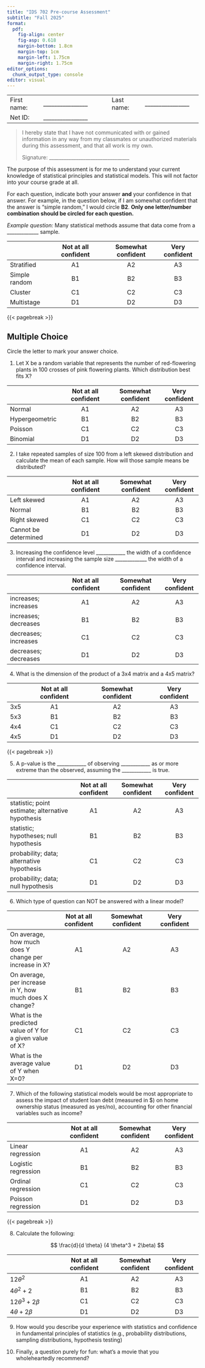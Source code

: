 ```yaml
---
title: "IDS 702 Pre-course Assessment"
subtitle: "Fall 2025"
format: 
  pdf:
    fig-align: center
    fig-asp: 0.618
    margin-bottom: 1.8cm
    margin-top: 1cm
    margin-left: 1.75cm
    margin-right: 1.75cm
editor_options: 
  chunk_output_type: console
editor: visual
---
```


\vspace{-1cm}

|  |  |  |  |
|-----------|----------------------|-----------|------------------|
| First name: | \_\_\_\_\_\_\_\_\_\_\_\_\_\_\_\_ | Last name: | \_\_\_\_\_\_\_\_\_\_\_\_\_\_\_\_ |
| Net ID: | \_\_\_\_\_\_\_\_\_\_\_\_\_\_\_\_ |  |  |

\vspace{0.1cm}

> I hereby state that I have not communicated with or gained information in any way from my classmates or unauthorized materials during this assessment, and that all work is my own.
>
> Signature: \_\_\_\_\_\_\_\_\_\_\_\_\_\_\_\_\_\_\_\_\_\_\_\_\_\_\_\_\_\_\_\_\_

The purpose of this assessment is for me to understand your current knowledge of statistical principles and statistical models. This will not factor into your course grade at all.

For each question, indicate both your answer **and** your confidence in that answer. For example, in the question below, if I am somewhat confident that the answer is "simple random," I would circle **B2**. **Only one letter/number combination should be circled for each question.**

*Example question:* Many statistical methods assume that data come from a \_\_\_\_\_\_\_\_\_\_\_\_\_ sample.

|               | Not at all confident | Somewhat confident | Very confident |
|---------------|:--------------------:|:------------------:|:--------------:|
| Stratified    |          A1          |         A2         |       A3       |
| Simple random |          B1          |         B2         |       B3       |
| Cluster       |          C1          |         C2         |       C3       |
| Multistage    |          D1          |         D2         |       D3       |

{{< pagebreak >}}

## Multiple Choice

Circle the letter to mark your answer choice.

1.  Let X be a random variable that represents the number of red-flowering plants in 100 crosses of pink flowering plants. Which distribution best fits X?

|                | Not at all confident | Somewhat confident | Very confident |
|----------------|:--------------------:|:------------------:|:--------------:|
| Normal         |          A1          |         A2         |       A3       |
| Hypergeometric |          B1          |         B2         |       B3       |
| Poisson        |          C1          |         C2         |       C3       |
| Binomial       |          D1          |         D2         |       D3       |

\vspace{1cm}

2.  I take repeated samples of size 100 from a left skewed distribution and calculate the mean of each sample. How will those sample means be distributed?

|                      | Not at all confident | Somewhat confident | Very confident |
|----------------------|:--------------------:|:------------------:|:--------------:|
| Left skewed          |          A1          |         A2         |       A3       |
| Normal               |          B1          |         B2         |       B3       |
| Right skewed         |          C1          |         C2         |       C3       |
| Cannot be determined |          D1          |         D2         |       D3       |

\vspace{1cm}

3.  Increasing the confidence level \_\_\_\_\_\_\_\_\_\_\_\_ the width of a confidence interval and increasing the sample size \_\_\_\_\_\_\_\_\_\_\_\_\_ the width of a confidence interval.

|                      | Not at all confident | Somewhat confident | Very confident |
|----------------------|:--------------------:|:------------------:|:--------------:|
| increases; increases |          A1          |         A2         |       A3       |
| increases; decreases |          B1          |         B2         |       B3       |
| decreases; increases |          C1          |         C2         |       C3       |
| decreases; decreases |          D1          |         D2         |       D3       |

\vspace{1cm}

4.  What is the dimension of the product of a 3x4 matrix and a 4x5 matrix?

|     | Not at all confident | Somewhat confident | Very confident |
|-----|:--------------------:|:------------------:|:--------------:|
| 3x5 |          A1          |         A2         |       A3       |
| 5x3 |          B1          |         B2         |       B3       |
| 4x4 |          C1          |         C2         |       C3       |
| 4x5 |          D1          |         D2         |       D3       |

{{< pagebreak >}}

5.  A p-value is the \_\_\_\_\_\_\_\_\_\_\_\_ of observing \_\_\_\_\_\_\_\_\_\_\_\_ as or more extreme than the observed, assuming the \_\_\_\_\_\_\_\_\_\_\_\_ is true.

|   | Not at all confident | Somewhat confident | Very confident |
|----|:--:|:--:|:--:|
| statistic; point estimate; alternative hypothesis | A1 | A2 | A3 |
| statistic; hypotheses; null hypothesis | B1 | B2 | B3 |
| probability; data; alternative hypothesis | C1 | C2 | C3 |
| probability; data; null hypothesis | D1 | D2 | D3 |

\vspace{1cm}

6.  Which type of question can NOT be answered with a linear model?

|   | Not at all confident | Somewhat confident | Very confident |
|----|:--:|:--:|:--:|
| On average, how much does Y change per increase in X? | A1 | A2 | A3 |
| On average, per increase in Y, how much does X change? | B1 | B2 | B3 |
| What is the predicted value of Y for a given value of X? | C1 | C2 | C3 |
| What is the average value of Y when X=0? | D1 | D2 | D3 |

\vspace{1cm}

7.  Which of the following statistical models would be most appropriate to assess the impact of student loan debt (measured in \$) on home ownership status (measured as yes/no), accounting for other financial variables such as income?

|                     | Not at all confident | Somewhat confident | Very confident |
|---------------------|:--------------------:|:------------------:|:--------------:|
| Linear regression   |          A1          |         A2         |       A3       |
| Logistic regression |          B1          |         B2         |       B3       |
| Ordinal regression  |          C1          |         C2         |       C3       |
| Poisson regression  |          D1          |         D2         |       D3       |

{{< pagebreak >}}

8.  Calculate the following:

    $$
    \frac{d}{d \theta} (4 \theta^3 + 2\beta)
    $$

|                     | Not at all confident | Somewhat confident | Very confident |
|---------------------|:--------------------:|:------------------:|:--------------:|
| $12\theta^2$        |          A1          |         A2         |       A3       |
| $4\theta^2+2$       |          B1          |         B2         |       B3       |
| $12\theta^3+2\beta$ |          C1          |         C2         |       C3       |
| $4\theta+2\beta$    |          D1          |         D2         |       D3       |

\vspace{1cm}

9.  How would you describe your experience with statistics and confidence in fundamental principles of statistics (e.g., probability distributions, sampling distributions, hypothesis testing)

\vspace{6cm}

10. Finally, a question purely for fun: what's a movie that you wholeheartedly recommend?
